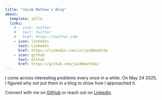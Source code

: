 ```yaml
---
title: "Jacob Mathew's Blog"
about:
  template: jolla
  links:
    # - icon: twitter
    #   text: Twitter
    #   href: https://twitter.com
    - icon: linkedin
      text: LinkedIn
      href: https://linkedin.com/in/jac0bmath3w
    - icon: github
      text: Github
      href: https://github.com/jac0bmath3w/
---
```


I come across interesting problems every once in a while. On  May 24 2025, I figured why not put them in a blog to show how I approached it.




Connect with me on [GitHub](https://github.com/jac0bmath3w) or reach out on [LinkedIn](https://linkedin.com/in/jac0bmath3w).	
